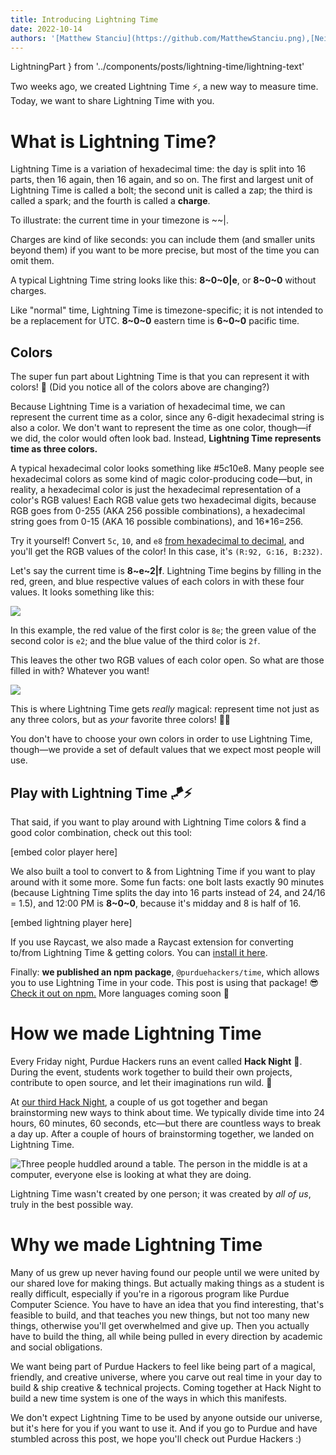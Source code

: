 ```yaml
---
title: Introducing Lightning Time
date: 2022-10-14
authors: '[Matthew Stanciu](https://github.com/MatthewStanciu.png),[Neil](https://media.discordapp.net/attachments/1014720593607802972/1031424440308879451/unknown.png)'
---
```


  LightningPart
} from '../components/posts/lightning-time/lightning-text'

<LightningTimeProvider>

<Clock />

Two weeks ago, we created <span className="font-bold lightning-gradient">Lightning Time</span> ⚡️, a new way to measure time. Today, we want to share Lightning Time with you.

# What is Lightning Time?

Lightning Time is a variation of hexadecimal time: the day is split into 16 parts, then 16 again, then 16 again, and so on. The first and largest
unit of Lightning Time is called a <span className="bolt">bolt</span>; the second unit is called a <span className="zap">zap</span>; the third is called a <span className="spark">spark</span>; and the fourth is
called a **charge**.

To illustrate: the current time in your timezone is <span className="font-mono"><LightningText part={LightningPart.Bolt} />~<LightningText
  part={LightningPart.Zap}
/>~<LightningText part={LightningPart.Spark} />|<LightningText
  part={LightningPart.Charge}
/></span>.

Charges are kind of like seconds: you can include them (and smaller units beyond them) if you want to be more precise, but most of the time you can omit them.

A typical Lightning Time string looks like this: **8~0~0|e**, or **8~0~0** without charges.

Like "normal" time, Lightning Time is timezone-specific; it is not intended to be a replacement for UTC. **8~0~0** eastern time is **6~0~0** pacific time.

## Colors

The super fun part about Lightning Time is that you can represent it with colors! 🌈 (Did you notice all of the colors above are changing?)

Because Lightning Time is a variation of hexadecimal time, we can represent the current time as a color,
since any 6-digit hexadecimal string is also a color. We don't want to represent the time as one color, though—if we did,
the color would often look bad. Instead, **Lightning Time represents time as three colors.**

A typical hexadecimal color looks something like <span className="font-bold color-demo">#5c10e8</span>. Many people see hexadecimal colors as some kind of magic color-producing code—but,
in reality, a hexadecimal color is just the hexadecimal representation of a color's RGB values! Each RGB value gets two hexadecimal digits,
because RGB goes from 0-255 (AKA 256 possible combinations), a hexadecimal string goes from 0-15 (AKA 16 possible combinations),
and 16\*16=256.

Try it yourself! Convert `5c`, `10`, and `e8` [from hexadecimal to decimal](https://www.rapidtables.com/convert/number/hex-to-decimal.html), and you'll get the RGB values of the color! In this case,
it's `(R:92, G:16, B:232)`.

Let's say the current time is **8~e~2|f**. Lightning Time begins by filling in the red, green, and blue respective values of
each colors in with these four values. It looks something like this:

![](/posts/lightning-time/colors-unfilled.jpg)

In this example, the red value of the first color is `8e`; the green value of the second color is `e2`; and the blue value
of the third color is `2f`.

This leaves the other two RGB values of each color open. So what are those filled in with? Whatever you want!

![](/posts/lightning-time/colors-filled.jpg)

This is where Lightning Time gets _really_ magical: represent time not just as any three colors, but as _your_ favorite three colors! 🤯✨

You don't have to choose your own colors in order to use Lightning Time, though—we provide a set of default values that we expect
most people will use.

## Play with Lightning Time 🪁⚡️

That said, if you want to play around with Lightning Time colors & find a good color combination, check out
this tool:

\[embed color player here\]

We also built a tool to convert to & from Lightning Time if you want to play around with it some more.
Some fun facts: one bolt lasts exactly 90 minutes (because Lightning Time splits the day into 16 parts instead of 24, and 24/16 = 1.5),
and 12:00 PM is **8~0~0**, because it's midday and 8 is half of 16.

\[embed lightning player here\]

If you use Raycast, we also made a Raycast extension for converting to/from Lightning Time &
getting colors. You can [install it here](https://github.com/MatthewStanciu/raycast-lightning-time).

Finally: **we published an npm package**, `@purduehackers/time`, which allows you to use Lightning Time in your code.
This post is using that package! 😎 [Check it out on npm.](https://www.npmjs.com/package/@purduehackers/time) More languages coming soon 👀

# How we made Lightning Time

Every Friday night, Purdue Hackers runs an event called **Hack Night** 🌙.
During the event, students work together to build their own projects, contribute to open source, and let their imaginations run wild. 🧠

At [our third Hack Night](https://events.purduehackers.com/hack-night-03), a couple of us got together and began brainstorming
new ways to think about time. We typically divide time into 24 hours, 60 minutes, 60 seconds, etc—but there are countless ways
to break a day up. After a couple of hours of brainstorming together, we landed on Lightning Time.

![Three people huddled around a table. The person in the middle is at a computer, everyone else is looking at what they are doing.](/posts/lightning-time/hack-night-brainstorming.jpeg)

Lightning Time wasn't created by one person; it was created by _all of us_, truly in the best possible way.

# Why we made Lightning Time

Many of us grew up never having found our people until we were united by our shared love for making things. But actually making
things as a student is really difficult, especially if you're in a rigorous program like Purdue Computer Science.
You have to have an idea that you find interesting, that's feasible to build, and that teaches you new things, but not too many
new things, otherwise you'll get overwhelmed and give up. Then you actually have to build the thing, all while
being pulled in every direction by academic and social obligations.

We want being part of Purdue Hackers to feel like being part of a magical, friendly, and creative universe, where you carve out
real time in your day to build & ship creative & technical projects. Coming together at Hack Night to build a new time system is one of the ways
in which this manifests.

We don't expect Lightning Time to be used by anyone outside our universe, but it's here for you if you want to use it.
And if you go to Purdue and have stumbled across this post, we hope you'll check out Purdue Hackers :)

</LightningTimeProvider>
